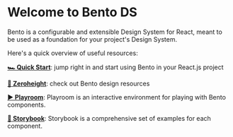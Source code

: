 # Welcome to Bento DS

Bento is a configurable and extensible Design System for React, meant to be used as a foundation for your project's Design System.

Here's a quick overview of useful resources:

[**🏎 Quick Start**](Getting%20Started/quick-start): jump right in and start using Bento in your React.js project

[**🎨 Zeroheight**](https://zeroheight.com/1424b583b/p/68a0e5-design-setup): check out Bento design resources

[**▶️ Playroom**](https://playroom.bento.buildo.io/): Playroom is an interactive environment for playing with Bento components.

[**📕 Storybook**](https://storybook.bento.our.buildo.io): Storybook is a comprehensive set of examples for each component.
